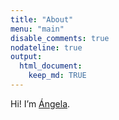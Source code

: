 ```yaml
---
title: "About"
menu: "main"
disable_comments: true
nodateline: true
output:
  html_document:
    keep_md: TRUE
---
```


Hi! I'm [Ángela](https://acastillogill.com/pdf/cv.pdf).



